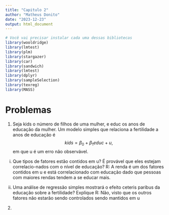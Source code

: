 ```yaml
---
title: "Capitulo 2"
author: "Matheus Donito"
date: "2023-12-23"
output: html_document
---
```

```r
# Você vai precisar instalar cada uma dessas bibliotecas
library(wooldridge)
library(lmtest)
library(plm)
library(stargazer)
library(car)
library(sandwich)
library(lmtest)
library(dplyr) 
library(sampleSelection)
library(texreg)
library(MASS)
```
# Problemas
1. Seja kids o número de filhos de uma mulher, e educ os anos de educação da mulher. Um modelo simples que relaciona a fertilidade a anos de educação é
$$kids =\beta_0 + \beta_1educ + u,$$
em que u é um erro não observável.
i) Que tipos de fatores estão contidos em u? É provável que eles estejam correlacio-nados com o nível de educação?
R: A renda é um dos fatores contidos em u e está correlacionado com educação dado que pessoas com maiores rendas tendem a se educar mais.
(ii) Uma análise de regressão simples mostrará o efeito ceteris paribus da educação sobre a fertilidade? Explique
R: Não, visto que os outros fatores não estarão sendo controlados sendo mantidos em u

2.